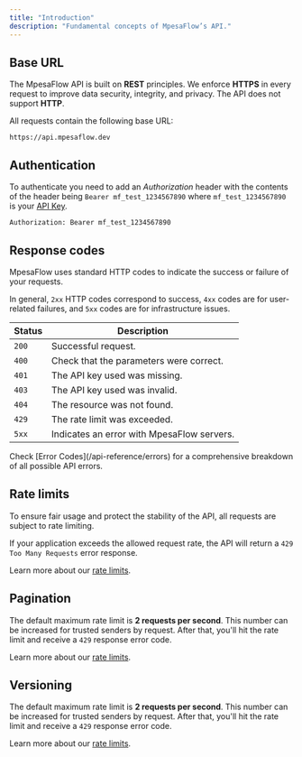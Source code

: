 ```yaml
---
title: "Introduction"
description: "Fundamental concepts of MpesaFlow’s API."
---
```


## Base URL

The MpesaFlow API is built on **REST** principles. We enforce **HTTPS** in every request to improve data security, integrity, and privacy. The API does not support **HTTP**.

All requests contain the following base URL:

```
https://api.mpesaflow.dev
```

## Authentication

To authenticate you need to add an _Authorization_ header with the contents of the header being `Bearer mf_test_1234567890` where `mf_test_1234567890` is your [API Key](https://app.mpesaflow.com/api-keys).

```
Authorization: Bearer mf_test_1234567890
```

## Response codes

MpesaFlow uses standard HTTP codes to indicate the success or failure of your requests.

In general, `2xx` HTTP codes correspond to success, `4xx` codes are for user-related failures, and `5xx` codes are for infrastructure issues.

| Status | Description                                |
| ------ | ------------------------------------------ |
| `200`  | Successful request.                        |
| `400`  | Check that the parameters were correct.    |
| `401`  | The API key used was missing.              |
| `403`  | The API key used was invalid.              |
| `404`  | The resource was not found.                |
| `429`  | The rate limit was exceeded.               |
| `5xx`  | Indicates an error with MpesaFlow servers. |

<Info>
  Check [Error Codes](/api-reference/errors) for a comprehensive breakdown of all possible API errors.
</Info>

## Rate limits

To ensure fair usage and protect the stability of the API, all requests are subject to rate limiting.  

If your application exceeds the allowed request rate, the API will return a `429 Too Many Requests` error response. 

Learn more about our [rate limits](/api-reference/rate-limit).

## Pagination

The default maximum rate limit is **2 requests per second**. This number can be increased for trusted senders by request. After that, you'll hit the rate limit and receive a `429` response error code.

Learn more about our [rate limits](/api-reference/rate-limit).

## Versioning

The default maximum rate limit is **2 requests per second**. This number can be increased for trusted senders by request. After that, you'll hit the rate limit and receive a `429` response error code.

Learn more about our [rate limits](/api-reference/rate-limit).